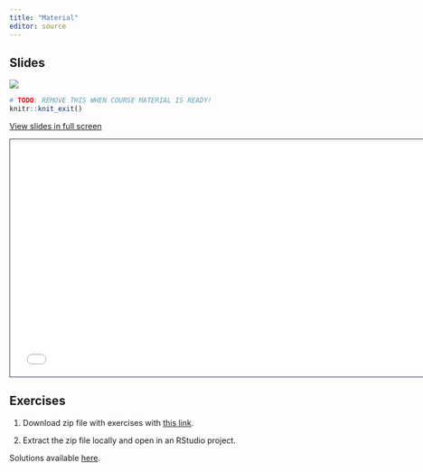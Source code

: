 ```yaml
---
title: "Material"
editor: source
---
```


## Slides

![](images/coming-soon.gif)

```r
# TODO: REMOVE THIS WHEN COURSE MATERIAL IS READY!
knitr::knit_exit()
```

[View slides in full screen](../slides/index.html)

```{=html}
<iframe class="slide-deck" src="../slides/" height="420" width="747" style="border: 1px solid #2e3846;"></iframe>
```

## Exercises

1. Download zip file with exercises with [this link](https://github.com/ddsjoberg/clinical-reporting-gtsummary-rmed/raw/main/exercises/exercises.zip).

1. Extract the zip file locally and open in an RStudio project.

Solutions available [here](/exercises/solutions.html).